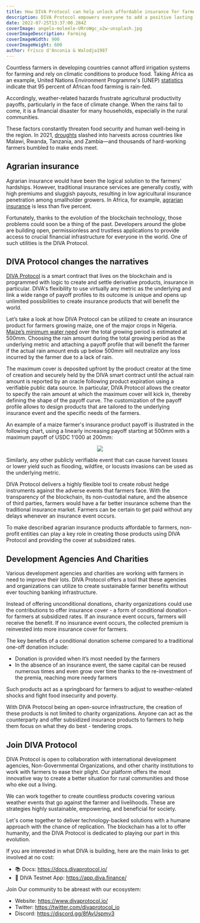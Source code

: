 ```yaml
---
title: How DIVA Protocol can help unlock affordable insurance for farmers
description: DIVA Protocol empowers everyone to add a positive lasting impact on the world by creating conditional donation products 
date: 2022-07-25T13:37:00.284Z
coverImage: angelo-moleele-URroWgc_x2w-unsplash.jpg
coverImageDescription: Farming
coverImageWidth: 900
coverImageHeight: 600
author: Frisco d'Anconia & Walodja1987
---
```


Countless farmers in developing countries cannot afford irrigation systems for farming and rely on climatic conditions to produce food. Taking Africa as an example, United Nations Environment Programme's (UNEP) [statistics](https://www.un.org/africarenewal/magazine/special-edition-agriculture-2014/despite-climate-change-africa-can-feed-africa) indicate that 95 percent of African food farming is rain-fed.

Accordingly, weather-related hazards frustrate agricultural productivity payoffs, particularly in the face of climate change. When the rains fail to come, it is a financial disaster for many households, especially in the rural communities.

These factors constantly threaten food security and human well-being in the region. In 2021, [droughts](https://oneacrefund.org/blog/crop-insurance-can-improve-food-security-africa/) slashed into harvests across countries like Malawi, Rwanda, Tanzania, and Zambia—and thousands of hard-working farmers bumbled to make ends meet.

## Agrarian insurance

Agrarian insurance would have been the logical solution to the farmers' hardships. However, traditional insurance services are generally costly, with high premiums and sluggish payouts, resulting in low agricultural insurance penetration among smallholder growers. In Africa, for example, [agrarian insurance](https://newafricanmagazine.com/26039/) is less than five percent. 

Fortunately, thanks to the evolution of the blockchain technology, those problems could soon be a thing of the past. Developers around the globe are building open, permissionless and trustless applications to provide access to crucial financial infrastructure for everyone in the world. One of such utilities is the DIVA Protocol.


## DIVA Protocol changes the narratives

[DIVA Protocol](https://docs.divaprotocol.io/introduction/what-is-diva-protocol) is a smart contract that lives on the blockchain and is programmed with logic to create and settle derivative products, insurance in particular. DIVA's flexibility to use virtually any metric as the underlying and link a wide range of payoff profiles to its outcome is unique and opens up unlimited possibilities to create insurance products that will benefit the world. 

Let’s take a look at how DIVA Protocol can be utilized to create an insurance product for farmers growing maize, one of the major crops in Nigeria. [Maize’s minimum water need](https://www.fao.org/3/s2022e/s2022e02.htm) over the total growing period is estimated at 500mm. Choosing the rain amount during the total growing period as the underlying metric and attaching a payoff profile that will benefit the farmer if the actual rain amount ends up below 500mm will neutralize any loss incurred by the farmer due to a lack of rain. 

The maximum cover is deposited upfront by the product creator at the time of creation and securely held by the DIVA smart contract until the actual rain amount is reported by an oracle following product expiration using a verifiable public data source. In particular, DIVA Protocol allows the creator to specify the rain amount at which the maximum cover will kick in, thereby defining the shape of the payoff curve. The customization of the payoff profile allows to design products that are tailored to the underlying insurance event and the specific needs of the farmers.

An example of a maize farmer's insurance product payoff is illustrated in the following chart, using a linearly increasing payoff starting at 500mm with a maximum payoff of USDC 1'000 at 200mm:
 
<p align="center">
  <img src="/images/posts/harvest_insurance_short.png" />
</p>

Similarly, any other publicly verifiable event that can cause harvest losses or lower yield such as flooding, wildfire, or locusts invasions can be used as the underlying metric. 

DIVA Protocol delivers a highly flexible tool to create robust hedge instruments against the adverse events that farmers face. With the transparency of the blockchain, its non-custodial nature, and the absence of third parties, farmers would have a far better insurance scheme than the traditional insurance market. Farmers can be certain to get paid without any delays whenever an insurance event occurs.

To make described agrarian insurance products affordable to farmers, non-profit entities can play a key role in creating those products using DIVA Protocol and providing the cover at subsidized rates.

## Development Agencies And Charities 

Various development agencies and charities are working with farmers in need to improve their lots. DIVA Protocol offers a tool that these agencies and organizations can utilize to create sustainable farmer benefits without ever touching banking infrastructure.

Instead of offering unconditional donations, charity organizations could use the contributions to offer insurance cover - a form of conditional donation - for farmers at subsidized rates. If an insurance event occurs, farmers will receive the benefit. If no insurance event occurs, the collected premium is reinvested into more insurance cover for farmers. 

The key benefits of a conditional donation scheme compared to a traditional one-off donation include:
- Donation is provided when it’s most needed by the farmers
- In the absence of an insurance event, the same capital can be reused numerous times and even grow over time thanks to the re-investment of the premia, reaching more needy farmers

Such products act as a springboard for farmers to adjust to weather-related shocks and fight food insecurity and poverty.

With DIVA Protocol being an open-source infrastructure, the creation of these products is not limited to charity organizations. Anyone can act as the counterparty and offer subsidized insurance products to farmers to help them focus on what they do best - tendering crops.


## Join DIVA Protocol

DIVA Protocol is open to collaboration with international development agencies, Non-Governmental Organizations, and other charity institutions to work with farmers to ease their plight. Our platform offers the most innovative way to create a better situation for rural communities and those who eke out a living.

We can work together to create countless products covering various weather events that go against the farmer and livelihoods. These are strategies highly sustainable, empowering, and beneficial for society.

Let's come together to deliver technology-backed solutions with a humane approach with the chance of replication. The blockchain has a lot to offer humanity, and the DIVA Protocol is dedicated to playing our part in this evolution.

If you are interested in what DIVA is building, here are the main links to get involved at no cost:

- 📚 Docs: https://docs.divaprotocol.io/
- 🍏 DIVA Testnet App: https://app.diva.finance/

Join Our community to be abreast with our ecosystem:

- Website: https://www.divaprotocol.io/
- Twitter: https://twitter.com/divaprotocol_io 
- Discord: https://discord.gg/8fAvUspmv3 




